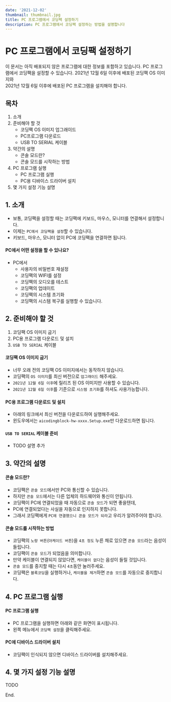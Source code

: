 ```yaml
---
date: '2021-12-02'
thumbnail: thumbnail.jpg
title: PC 프로그램에서 코딩팩 설정하기
description: PC 프로그램에서 코딩팩 설정하는 방법을 설명합니다
---
```


# PC 프로그램에서 코딩팩 설정하기

<MdxTextBox>
    <Box sx={{color:'secondary.main', fontWeight:600, mb:1}}>
        이 문서는 아직 배포되지 않은 프로그램에 대한 정보를 포함하고 있습니다.
    </Box>
</MdxTextBox>

<MdxTextBox>
    <Box sx={{color:'secondary.main', fontWeight:600, mb:1}}>
        PC 프로그램에서 코딩팩을 설정할 수 있습니다.
    </Box>
    2021년 12월 6일 이후에 배포된 코딩팩 OS 이미지와 <br/>
    2021년 12월 6일 이후에 배포된 PC 프로그램을 설치해야 합니다.
    
</MdxTextBox>

## 목차
1. 소개
1. 준비해야 할 것 
    - 코딩팩 OS 이미지 업그래이드
    - PC프로그램 다운로드 
    - USB TO SERIAL 케이블
1. 약간의 설명
    - 콘솔 모드란?
    - 콘솔 모드를 시작하는 방법
1. PC 프로그램 실행
    - PC 프로그램 실행
    - PC용 디바이스 드라이버 설치
1. 몇 가지 설정 기능 설명    

## 1. 소개

- 보통, 코딩팩을 설정할 때는 코딩팩에 키보드, 마우스, 모니터를 연결해서 설정합니다.
- 이제는 `PC에서 코딩팩을 설정`할 수 있습니다.
- 키보드, 마우스, 모니터 없이 PC에 코딩팩을 연결하면 됩니다.

#### PC에서 어떤 설정을 할 수 있나요?

- PC에서 
    - 사용자의 비밀번호 재설정
    - 코딩팩의 WIFI를 설정
    - 코딩팩의 오디오를 테스트
    - 코딩팩의 업데이트
    - 코딩팩의 시스템 초기화
    - 코딩팩의 시스템 복구를 실행할 수 있습니다.

## 2. 준비해야 할 것

1. 코딩팩 OS 이미지 굽기 
1. PC용 프로그램 다운로드 및 설치
1. `USB TO SERIAL` 케이블

#### 코딩팩 OS 이미지 굽기 
- 너무 오래 전의 코딩팩 OS 이미지에서는 동작하지 않습니다.
- 코딩팩의 `OS 이미지`를 최신 버전으로 `업그래이드` 해주세요.
- `2021년 12월 6일 이후`에 릴리즈 된 OS 이미지만 사용할 수 있습니다.
- `2021년 12월 6일 이후`를 기준으로 `시스템 초기화`를 하셔도 사용가능합니다.

#### PC용 프로그램 다운로드 및 설치

- 아래의 링크에서 최신 버전을 다운로드하여 실행해주세요.
- 윈도우에서는 `aicodingblock-hw-xxxx.Setup.exe`만 다운로드하면 됩니다.

> <MdxLink href="https://github.com/ktaicoder/hw-pc/releases" target="_blank"/>

#### `USB TO SERIAL` 케이블 준비

- TODO 설명 추가



## 3. 약간의 설명

#### 콘솔 모드란?
- 코딩팩은 `콘솔 모드`에서만 PC와 통신할 수 있습니다.
- 하지만 `콘솔 모드`에서는 다른 업체의 하드웨어와 통신이 안됩니다.
- 코딩팩이 PC에 연결되었을 때 자동으로 `콘솔 모드`가 되면 좋을텐데, 
- PC에 연결되었다는 사실을 자동으로 인지하지 못합니다.
- 그래서 코딩팩에게 `PC에 연결했으니 콘솔 모드가 되라`고 우리가 알려주어야 합니다.

#### 콘솔 모드를 시작하는 방법

- 코딩팩의 `노랑 버튼`(`아케이드 버튼`)을 `4초 정도` 누른 채로 있으면 `콘솔 모드`라는 음성이 들립니다.
- 코딩팩이 `콘솔 모드`가 되었음을 의미합니다.
- 만약 케이블이 연결되지 않았다면, `케이블이 없다`는 음성이 들릴 것입니다.
- `콘솔 모드`를 중지할 때는 다시 `4초`동안 눌러주세요.
- 코딩팩은 `블록코딩`을 실행하거나, `케이블을 제거`하면 `콘솔 모드`를 자동으로 중지합니다.


## 4. PC 프로그램 실행 

#### PC 프로그램 실행

- PC 프로그램을 실행하면 아래와 같은 화면이 표시됩니다.
- 왼쪽 메뉴에서 `코딩팩 설정`을 클릭해주세요.

<MdxImageView src="/images/hw-pc/codingpack_setting_screen.png" caption="코딩팩 설정 화면" transparentBg />

#### PC에 디바이스 드라이버 설치

- 코딩팩이 인식되지 않으면 디바이스 드라이버를 설치해주세요.

## 4. 몇 가지 설정 기능 설명

TODO


End.
